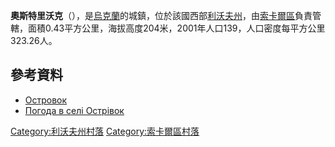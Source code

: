 {{coord|50|21|40|N|23|52|34|E|scale:100000|display=title}}

'''奧斯特里沃克'''（{{lang-uk|Острівок}}），是[[烏克蘭|烏克蘭]]的城鎮，位於該國西部[[利沃夫州|利沃夫州]]，由[[索卡爾區|索卡爾區]]負責管轄，面積0.43平方公里，海拔高度204米，2001年人口139，人口密度每平方公里323.26人。

==參考資料==
* [http://www.derev.org.ua/lvivska/ostrovok.htm Островок] {{Wayback|url=http://www.derev.org.ua/lvivska/ostrovok.htm |date=20200629130121 }}
* [http://weather.in.ua/ua/l'vovskaja/19266 Погода в селі Острівок] {{Wayback|url=http://weather.in.ua/ua/l'vovskaja/19266 |date=20160305111442 }}

[[Category:利沃夫州村落|Category:利沃夫州村落]]
[[Category:索卡爾區村落|Category:索卡爾區村落]]


{{Lviv-geo-stub}}